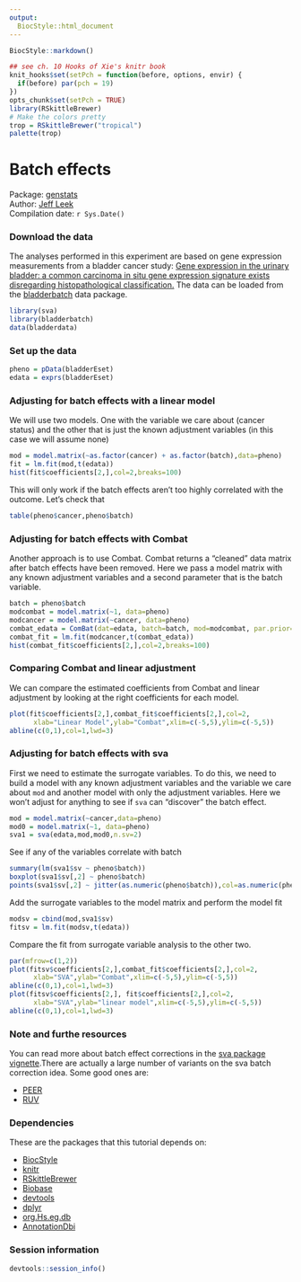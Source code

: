 ```yaml
---
output:
  BiocStyle::html_document
---
```



<!-- These options are set up specifically for Bioconductor flavored Markdown --> 


<!-- rmarkdown v1 -->

<!--
%\VignetteIndexEntry{R Markdown Lecture}
%\VignettePackage{BiocStyle}
%\VignetteEngine{knitr::knitr}
-->

```r
BiocStyle::markdown()
```

```r
## see ch. 10 Hooks of Xie's knitr book
knit_hooks$set(setPch = function(before, options, envir) {
  if(before) par(pch = 19)
})
opts_chunk$set(setPch = TRUE)
library(RSkittleBrewer)
# Make the colors pretty
trop = RSkittleBrewer("tropical")
palette(trop)
```


# Batch effects

Package: [genstats](https://github.com/jtleek/genstats)<br />
Author: [Jeff Leek](www.jtleek.com) <br />
Compilation date: `r Sys.Date()`

### Download the data


The analyses performed in this experiment are based on gene expression measurements from a bladder cancer study: [Gene expression in the urinary bladder: a common carcinoma in situ gene expression signature exists disregarding histopathological classification.](http://cancerres.aacrjournals.org/content/64/11/4040.full.pdf) The data can be loaded from the [bladderbatch](http://bioconductor.org/packages/release/data/experiment/html/bladderbatch.html) data package. 

```r
library(sva)
library(bladderbatch)
data(bladderdata)
```

### Set up the data

```r
pheno = pData(bladderEset)
edata = exprs(bladderEset)
```

### Adjusting for batch effects with a linear model

We will use two models. One with the variable we care about (cancer status) and the other that is just the known adjustment variables (in this case we will assume none) 

```r
mod = model.matrix(~as.factor(cancer) + as.factor(batch),data=pheno)
fit = lm.fit(mod,t(edata))
hist(fit$coefficients[2,],col=2,breaks=100)
```

This will only work if the batch effects aren't too highly correlated with the outcome. Let's check that

```r
table(pheno$cancer,pheno$batch)
```


### Adjusting for batch effects with Combat

Another approach is to use Combat. Combat returns a "cleaned" data matrix after batch effects have been removed. Here we pass a model matrix with any known adjustment variables and a second parameter that is the batch variable.  

```r
batch = pheno$batch
modcombat = model.matrix(~1, data=pheno)
modcancer = model.matrix(~cancer, data=pheno)
combat_edata = ComBat(dat=edata, batch=batch, mod=modcombat, par.prior=TRUE, prior.plots=FALSE)
combat_fit = lm.fit(modcancer,t(combat_edata))
hist(combat_fit$coefficients[2,],col=2,breaks=100)
```

### Comparing Combat and linear adjustment 

We can compare the estimated coefficients from Combat and linear adjustment by looking at the right coefficients for each model. 

```r
plot(fit$coefficients[2,],combat_fit$coefficients[2,],col=2,
      xlab="Linear Model",ylab="Combat",xlim=c(-5,5),ylim=c(-5,5))
abline(c(0,1),col=1,lwd=3)
```



### Adjusting for batch effects with sva


First we need to estimate the surrogate variables. To do this, we need to build a model with any known adjustment variables and the variable we care about `mod` and another model with only the adjustment variables. Here we won't adjust for anything to see if `sva` can "discover" the batch effect. 

```r
mod = model.matrix(~cancer,data=pheno)
mod0 = model.matrix(~1, data=pheno)
sva1 = sva(edata,mod,mod0,n.sv=2)
```

See if any of the variables correlate with batch

```r
summary(lm(sva1$sv ~ pheno$batch))
boxplot(sva1$sv[,2] ~ pheno$batch)
points(sva1$sv[,2] ~ jitter(as.numeric(pheno$batch)),col=as.numeric(pheno$batch))
```

Add the surrogate variables to the model matrix and perform the model fit

```r
modsv = cbind(mod,sva1$sv)
fitsv = lm.fit(modsv,t(edata))
```

Compare the fit from surrogate variable analysis to the other two. 

```r
par(mfrow=c(1,2))
plot(fitsv$coefficients[2,],combat_fit$coefficients[2,],col=2,
      xlab="SVA",ylab="Combat",xlim=c(-5,5),ylim=c(-5,5))
abline(c(0,1),col=1,lwd=3)
plot(fitsv$coefficients[2,], fit$coefficients[2,],col=2,
      xlab="SVA",ylab="linear model",xlim=c(-5,5),ylim=c(-5,5))
abline(c(0,1),col=1,lwd=3)
```


### Note and furthe resources

You can read more about batch effect corrections in the [sva package vignette](https://www.bioconductor.org/packages/release/bioc/html/sva.html).There are actually a large number of variants on the sva batch correction idea. Some good ones are:

* [PEER](https://www.sanger.ac.uk/resources/software/peer/)
* [RUV](http://www.bioconductor.org/packages/release/bioc/html/RUVnormalize.html)



### Dependencies

These are the packages that this tutorial depends on:

* [BiocStyle](http://www.bioconductor.org/packages/release/bioc/html/BiocStyle.html)
* [knitr](https://cran.r-project.org/package=knitr)
* [RSkittleBrewer](https://github.com/alyssafrazee/RSkittleBrewer)
* [Biobase](http://bioconductor.org/packages/release/bioc/html/Biobase.html)
* [devtools](https://cran.r-project.org/package=devtools)
* [dplyr](https://cran.r-project.org/package=dplyr)
* [org.Hs.eg.db](http://bioconductor.org/packages/release/data/annotation/html/org.Hs.eg.db.html)
* [AnnotationDbi](http://bioconductor.org/packages/release/bioc/html/AnnotationDbi.html)


### Session information

```r
devtools::session_info()
```


